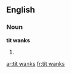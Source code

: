 ==English==

===Noun===
'''tit wanks'''

# {{plural of|tit wank}}

[[ar:tit wanks]]
[[fr:tit wanks]]